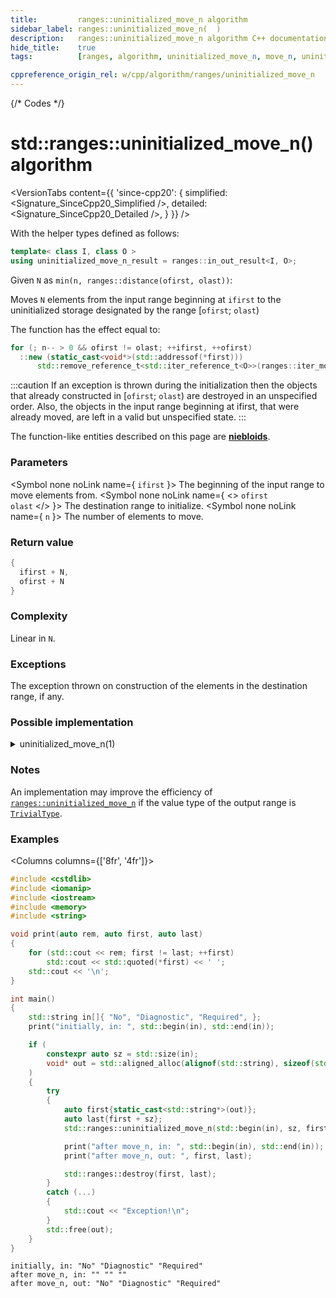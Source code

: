 ```yaml
---
title:         ranges::uninitialized_move_n algorithm
sidebar_label: ranges::uninitialized_move_n(  )
description:   ranges::uninitialized_move_n algorithm C++ documentation
hide_title:    true
tags:          [ranges, algorithm, uninitialized_move_n, move_n, uninitialized]

cppreference_origin_rel: w/cpp/algorithm/ranges/uninitialized_move_n
---
```



{/* Codes */}


# std::ranges::uninitialized_move_n() algorithm

<VersionTabs content={{
	'since-cpp20': {
		simplified:	<Signature_SinceCpp20_Simplified />,
		detailed:	<Signature_SinceCpp20_Detailed />,
	}
}} />

With the helper types defined as follows:
```cpp
template< class I, class O >
using uninitialized_move_n_result = ranges::in_out_result<I, O>;
```

Given `N` as `min(n, ranges::distance(ofirst, olast))`:

Moves `N` elements from the input range beginning at `ifirst` to the uninitialized storage designated by the range [`ofirst`; `olast`)

The function has the effect equal to:
```cpp
for (; n-- > 0 && ofirst != olast; ++ifirst, ++ofirst)
  ::new (static_cast<void*>(std::addressof(*first)))
      std::remove_reference_t<std::iter_reference_t<O>>(ranges::iter_move(ifirst));
```

:::caution
If an exception is thrown during the initialization then the objects that already constructed in [`ofirst`; `olast`) are destroyed in an unspecified order.
Also, the objects in the input range beginning at ifirst, that were already moved, are left in a valid but unspecified state.
:::

The function-like entities described on this page are [**niebloids**](/docs/std/algo/niebloids).

### Parameters

<SymbolTable>

  <Symbol none noLink name={ <code>ifirst</code> }>
    The beginning of the input range to move elements from.
  </Symbol>
  <Symbol none noLink name={ <> <code>ofirst</code> <br/> <code>olast</code> </> }>
    The destination range to initialize.
  </Symbol>
  <Symbol none noLink name={ <code>n</code> }>
    The number of elements to move.
  </Symbol>

</SymbolTable>

### Return value

```cpp
{
  ifirst + N,
  ofirst + N
}
```

### Complexity

Linear in `N`.

### Exceptions

The exception thrown on construction of the elements in the destination range, if any.
### Possible implementation


<details>
<summary>uninitialized_move_n(1)</summary>

```cpp
struct uninitialized_move_n_fn
{
    template<std::input_iterator I, no-throw-forward-iterator O,
             no-throw-sentinel-for<O> S>
    requires std::constructible_from<std::iter_value_t<O>,
             std::iter_rvalue_reference_t<I>>
    ranges::uninitialized_move_n_result<I, O>
    operator()(I ifirst, std::iter_difference_t<I> n, O ofirst, S olast) const
    {
        O current{ofirst};
        try
        {
            for (; n-- > 0 && current != olast; ++ifirst, ++current)
                ::new (const_cast<void*>(static_cast<const volatile void*>
                    (std::addressof(*current)))) std::remove_reference_t<
                        std::iter_reference_t<O>>(ranges::iter_move_n(ifirst));
            return {std::move_n(ifirst), std::move_n(current)};
        }
        catch (...) // rollback: destroy constructed elements
        {
            for (; ofirst != current; ++ofirst)
                ranges::destroy_at(std::addressof(*ofirst));
            throw;
        }
    }
};

inline constexpr uninitialized_move_n_fn uninitialized_move_n{};
```

</details>

### Notes

An implementation may improve the efficiency of [`ranges::uninitialized_move_n`](#) if the value type of the output range is [`TrivialType`](/docs/named_req/TrivialType).

### Examples

<Columns columns={['8fr', '4fr']}>
<div>

```cpp title='Main.cpp' showLineNumbers
#include <cstdlib>
#include <iomanip>
#include <iostream>
#include <memory>
#include <string>

void print(auto rem, auto first, auto last)
{
    for (std::cout << rem; first != last; ++first)
        std::cout << std::quoted(*first) << ' ';
    std::cout << '\n';
}

int main()
{
    std::string in[]{ "No", "Diagnostic", "Required", };
    print("initially, in: ", std::begin(in), std::end(in));

    if (
        constexpr auto sz = std::size(in);
        void* out = std::aligned_alloc(alignof(std::string), sizeof(std::string) * sz)
    )
    {
        try
        {
            auto first{static_cast<std::string*>(out)};
            auto last{first + sz};
            std::ranges::uninitialized_move_n(std::begin(in), sz, first, last);

            print("after move_n, in: ", std::begin(in), std::end(in));
            print("after move_n, out: ", first, last);

            std::ranges::destroy(first, last);
        }
        catch (...)
        {
            std::cout << "Exception!\n";
        }
        std::free(out);
    }
}
```

</div>
<div>

```plaintext title="Output"
initially, in: "No" "Diagnostic" "Required"
after move_n, in: "" "" ""
after move_n, out: "No" "Diagnostic" "Required"
```

</div>
</Columns>
